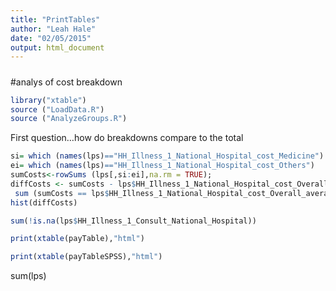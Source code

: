 ```yaml
---
title: "PrintTables"
author: "Leah Hale"
date: "02/05/2015"
output: html_document
---
```


#####
#analys of cost breakdown

```r
library("xtable")
source ("LoadData.R")
source ("AnalyzeGroups.R")
```

First question...how do breakdowns compare to the total

```r
si= which (names(lps)=="HH_Illness_1_National_Hospital_cost_Medicine")
ei= which (names(lps)=="HH_Illness_1_National_Hospital_cost_Others")
sumCosts<-rowSums (lps[,si:ei],na.rm = TRUE);
diffCosts <- sumCosts - lps$HH_Illness_1_National_Hospital_cost_Overall_average;
 sum (sumCosts == lps$HH_Illness_1_National_Hospital_cost_Overall_average,na.rm = TRUE)
hist(diffCosts)

sum(!is.na(lps$HH_Illness_1_Consult_National_Hospital))

```

```r
print(xtable(payTable),"html")

print(xtable(payTableSPSS),"html")
```
sum(lps)